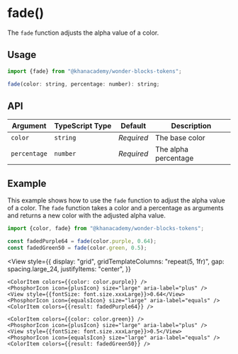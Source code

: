 

<Meta title="Tokens / Exports / fade" />

# fade()

The `fade` function adjusts the alpha value of a color.

## Usage

```js
import {fade} from "@khanacademy/wonder-blocks-tokens";

fade(color: string, percentage: number): string;
```

## API

| Argument     | TypeScript Type | Default    | Description          |
| ------------ | --------------- | ---------- | -------------------- |
| `color`      | `string`        | _Required_ | The base color       |
| `percentage` | `number`        | _Required_ | The alpha percentage |

## Example

This example shows how to use the `fade` function to adjust the alpha value of a
color. The `fade` function takes a color and a percentage as arguments and
returns a new color with the adjusted alpha value.

```typescript
import {color, fade} from "@khanacademy/wonder-blocks-tokens";

const fadedPurple64 = fade(color.purple, 0.64);
const fadedGreen50 = fade(color.green, 0.5);
```


<View
    style={{
        display: "grid",
        gridTemplateColumns: "repeat(5, 1fr)",
        gap: spacing.large_24,
        justifyItems: "center",
    }}

>

    <ColorItem colors={{color: color.purple}} />
    <PhosphorIcon icon={plusIcon} size="large" aria-label="plus" />
    <View style={{fontSize: font.size.xxxLarge}}>0.64</View>
    <PhosphorIcon icon={equalsIcon} size="large" aria-label="equals" />
    <ColorItem colors={{result: fadedPurple64}} />

    <ColorItem colors={{color: color.green}} />
    <PhosphorIcon icon={plusIcon} size="large" aria-label="plus" />
    <View style={{fontSize: font.size.xxxLarge}}>0.5</View>
    <PhosphorIcon icon={equalsIcon} size="large" aria-label="equals" />
    <ColorItem colors={{result: fadedGreen50}} />

</View>
